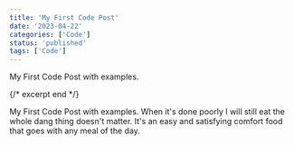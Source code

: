 ```yaml
---
title: 'My First Code Post'
date: '2023-04-22'
categories: ['Code']
status: 'published'
tags: ['Code']
---
```


My First Code Post with examples.

{/* excerpt end */}

My First Code Post with examples. When it's done poorly I will still eat the whole dang thing doesn't matter. It's an easy and satisfying comfort food that goes with any meal of the day.

<CodeExample name="gifted-kepler-l1ulpj" module="/src/exampleHook.ts" />

